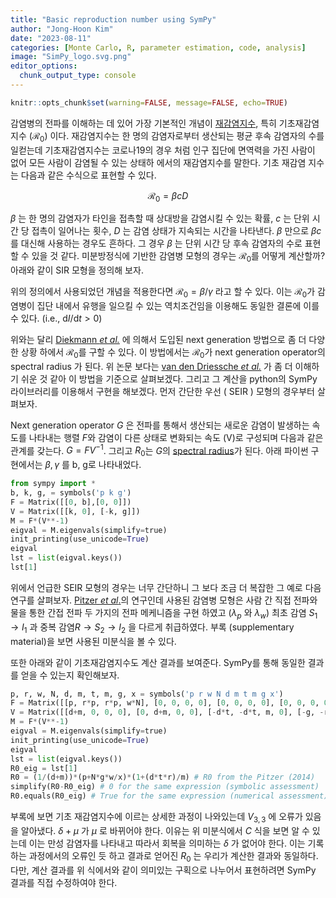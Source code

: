 ```yaml
---
title: "Basic reproduction number using SymPy"
author: "Jong-Hoon Kim"
date: "2023-08-11"
categories: [Monte Carlo, R, parameter estimation, code, analysis]
image: "SimPy_logo.svg.png"
editor_options: 
  chunk_output_type: console
---
```


```r
knitr::opts_chunk$set(warning=FALSE, message=FALSE, echo=TRUE) 
```

감염병의 전파를 이해하는 데 있어 가장 기본적인 개념이 [재감염지수](https://jonghoonkim.ghost.io/ghost/#/editor/post/63aae251d7d6b5003d2967d1), 특히 기초재감염지수 ($\mathcal{R}_0$) 이다. 재감염지수는 한 명의 감염자로부터 생산되는 평균 후속 감염자의 수를 일컫는데 기초재감염지수는 코로나19의 경우 처럼 인구 집단에 면역력을 가진 사람이 없어 모든 사람이 감염될 수 있는 상태하 에서의 재감염지수를 말한다. 기초 재감염 지수는 다음과 같은 수식으로 표현할 수 있다.

$$ \mathcal{R}_0 = \beta c D $$

$\beta$ 는 한 명의 감염자가 타인을 접촉할 때 상대방을 감염시킬 수 있는 확률, $c$ 는 단위 시간 당 접촉이 일어나는 횟수, $D$ 는 감염 상태가 지속되는 시간을 나타낸다. $\beta$ 만으로 $\beta c$ 를 대신해 사용하는 경우도 흔하다. 그 경우 $\beta$ 는 단위 시간 당 후속 감염자의 수로 표현할 수 있을 것 같다. 미분방정식에 기반한 감염병 모형의 경우는 $\mathcal{R}_0$를 어떻게 계산할까? 아래와 같이 SIR 모형을 정의해 보자.

```{=tex}
\begin{align}
\mathrm{d}S/\mathrm{d}t &= -\beta I S/N \\
\mathrm{d}I/\mathrm{d}t &= \beta I S/N - \gamma I\\
\mathrm{d}R/\mathrm{d}t &= \gamma I
\end{align}
```
위의 정의에서 사용되었던 개념을 적용한다면 $\mathcal{R}_0 = \beta/\gamma$ 라고 할 수 있다. 이는 $\mathcal{R}_0$가 감염병이 집단 내에서 유행을 일으킬 수 있는 역치조건임을 이용해도 동일한 결론에 이를 수 있다. (i.e., $\mathrm{d}I/\mathrm{d}t>0$)

위와는 달리 [Diekmann *et al.*](https://link.springer.com/article/10.1007/BF00178324) 에 의해서 도입된 next generation 방법으로 좀 더 다양한 상황 하에서 $\mathcal{R}_0$를 구할 수 있다. 이 방법에서는 $\mathcal{R}_0$가 next generation operator의 spectral radius 가 된다. 위 논문 보다는 [van den Driessche *et al.*](https://www.sciencedirect.com/science/article/pii/S0025556402001086) 가 좀 더 이해하기 쉬운 것 같아 이 방법을 기준으로 살펴보겠다. 그리고 그 계산을 python의 SymPy 라이브러리를 이용해서 구현을 해보겠다. 먼저 간단한 우선 ( SEIR ) 모형의 경우부터 살펴보자.

Next generation operator $G$ 은 전파를 통해서 생산되는 새로운 감염이 발생하는 속도를 나타내는 행렬 $F$와 감염이 다른 상태로 변화되는 속도 (V)로 구성되며 다음과 같은 관계를 갖는다. $G=FV^{-1}$. 그리고 $R_0$는 $G$의 [spectral radius](https://en.wikipedia.org/wiki/Spectral_radius)가 된다. 아래 파이썬 구현에서는 $\beta, \gamma$ 를 b, g로 나타내었다.

```python
from sympy import *
b, k, g, = symbols('p k g')
F = Matrix([[0, b],[0, 0]])
V = Matrix([[k, 0], [-k, g]])
M = F*(V**-1)
eigval = M.eigenvals(simplify=true)
init_printing(use_unicode=True)
eigval
lst = list(eigval.keys())
lst[1]
```

위에서 언급한 SEIR 모형의 경우는 너무 간단하니 그 보다 조금 더 복잡한 그 예로 다음 연구를 살펴보자. [Pitzer *et al*.](https://journals.plos.org/plosntds/article?id=10.1371/journal.pntd.0002642)의 연구인데 사용된 감염병 모형은 사람 간 직접 전파와 물을 통한 간접 전파 두 가지의 전파 메케니즘을 구현 하였고 ($\lambda_p$ 와 $\lambda_w$) 최초 감염 $S_1 \rightarrow I_1$ 과 중복 감염$R \rightarrow S_2 \rightarrow I_2$ 을 다르게 취급하였다. 부록 (supplementary material)을 보면 사용된 미분식을 볼 수 있다.

```{=tex}
\begin{align} 
\mathrm{d}S_1/\mathrm{d}t &= B + \epsilon S_2 - (\lambda_p+\lambda_w-\mu)S_1\\
\mathrm{d}I_1/\mathrm{d}t &= (\lambda_p+\lambda_w)S_1 - (\delta+\mu) I_1 \\
\mathrm{d}R/\mathrm{d}t &= \delta(1-\theta-\alpha)(I_1+I_2) - (\omega +\mu)R \\
\mathrm{d}C/\mathrm{d}t &= \delta\theta(I_1+I_2) - \mu C \\
\mathrm{d}S_2/\mathrm{d}t &= \omega R -\epsilon S_2 - (\lambda_p+\lambda_w-\mu) S_2\\
\mathrm{d}I_2/\mathrm{d}t &= (\lambda_p+\lambda_w) S_2 - (\delta+\mu) I_2 \\
\mathrm{d}W/\mathrm{d}t &= \gamma(I_1+rI_2+rC) - \xi W
\end{align}
```
또한 아래와 같이 기초재감염지수도 계산 결과를 보여준다. SymPy를 통해 동일한 결과를 얻을 수 있는지 확인해보자.

```{=tex}
\begin{align}
R_0 = \frac{1}{\mu+\delta} \left(\beta_p +\frac{\gamma \beta_w}{\xi}\right) \left(1 +\frac{\delta\theta r}{\mu}\right)
\end{align}
```
```python
p, r, w, N, d, m, t, m, g, x = symbols('p r w N d m t m g x')
F = Matrix([[p, r*p, r*p, w*N], [0, 0, 0, 0], [0, 0, 0, 0], [0, 0, 0, 0]])
V = Matrix([[d+m, 0, 0, 0], [0, d+m, 0, 0], [-d*t, -d*t, m, 0], [-g, -r*g, -r*g, x]])
M = F*(V**-1)
eigval = M.eigenvals(simplify=true)
init_printing(use_unicode=True)
eigval 
lst = list(eigval.keys())
R0_eig = lst[1]
R0 = (1/(d+m))*(p+N*g*w/x)*(1+(d*t*r)/m) # R0 from the Pitzer (2014)
simplify(R0-R0_eig) # 0 for the same expression (symbolic assessment)
R0.equals(R0_eig) # True for the same expression (numerical assessment)
```

부록에 보면 기초 재감염지수에 이르는 상세한 과정이 나와있는데 $V_{3,3}$ 에 오류가 있음을 알아냈다. $\delta +\mu$ 가 $\mu$ 로 바뀌어야 한다. 이유는 위 미분식에서 $C$ 식을 보면 알 수 있는데 이는 만성 감염자를 나타내고 따라서 회복을 의미하는 $\delta$ 가 없어야 한다. 이는 기록하는 과정에서의 오류인 듯 하고 결과로 얻어진 $R_0$ 는 우리가 계산한 결과와 동일하다. 다만, 계산 결과를 위 식에서와 같이 의미있는 구획으로 나누어서 표현하려면 SymPy 결과를 직접 수정하여야 한다.
